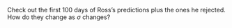 Check out the first 100 days of Ross's predictions plus the ones he rejected. How do they change as $\sigma$ changes?